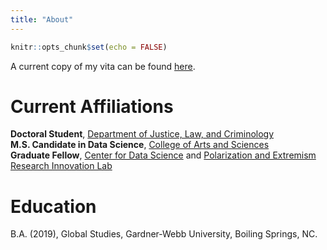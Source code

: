 ```yaml
---
title: "About"
---
```


```r
knitr::opts_chunk$set(echo = FALSE)
```

A current copy of my vita can be found [here](leap_CV.pdf).  

# Current Affiliations
**Doctoral Student**, [Department of Justice, Law, and Criminology](https://www.american.edu/spa/jlc/)  
**M.S. Candidate in Data Science**, [College of Arts and Sciences](https://www.american.edu/programs/shared/data-science/index.cfm)  
**Graduate Fellow**, [Center for Data Science](https://www.american.edu/spa/data-science/index.cfm) and [Polarization and Extremism Research Innovation Lab](https://www.american.edu/centers/university-excellence/peril.cfm)  

# Education
B.A. (2019), Global Studies, Gardner-Webb University, Boiling Springs, NC. 
